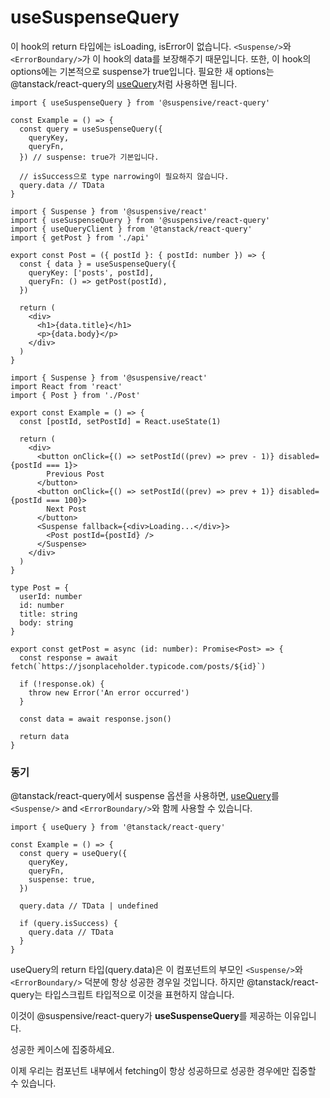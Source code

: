 
# useSuspenseQuery

이 hook의 return 타입에는 isLoading, isError이 없습니다. `<Suspense/>`와 `<ErrorBoundary/>`가 이 hook의 data를 보장해주기 때문입니다. 또한, 이 hook의 options에는 기본적으로 suspense가 true입니다. 필요한 새 options는 @tanstack/react-query의 [useQuery](https://tanstack.com/query/v4/docs/react/reference/useQuery)처럼 사용하면 됩니다.

```tsx /useSuspenseQuery/
import { useSuspenseQuery } from '@suspensive/react-query'

const Example = () => {
  const query = useSuspenseQuery({
    queryKey,
    queryFn,
  }) // suspense: true가 기본입니다.

  // isSuccess으로 type narrowing이 필요하지 않습니다.
  query.data // TData
}
```

<Sandpack>

```tsx Post.tsx active
import { Suspense } from '@suspensive/react'
import { useSuspenseQuery } from '@suspensive/react-query'
import { useQueryClient } from '@tanstack/react-query'
import { getPost } from './api'

export const Post = ({ postId }: { postId: number }) => {
  const { data } = useSuspenseQuery({
    queryKey: ['posts', postId],
    queryFn: () => getPost(postId),
  })

  return (
    <div>
      <h1>{data.title}</h1>
      <p>{data.body}</p>
    </div>
  )
}
```

```tsx Example.tsx
import { Suspense } from '@suspensive/react'
import React from 'react'
import { Post } from './Post'

export const Example = () => {
  const [postId, setPostId] = React.useState(1)

  return (
    <div>
      <button onClick={() => setPostId((prev) => prev - 1)} disabled={postId === 1}>
        Previous Post
      </button>
      <button onClick={() => setPostId((prev) => prev + 1)} disabled={postId === 100}>
        Next Post
      </button>
      <Suspense fallback={<div>Loading...</div>}>
        <Post postId={postId} />
      </Suspense>
    </div>
  )
}
```

```tsx /api.ts
type Post = {
  userId: number
  id: number
  title: string
  body: string
}

export const getPost = async (id: number): Promise<Post> => {
  const response = await fetch(`https://jsonplaceholder.typicode.com/posts/${id}`)

  if (!response.ok) {
    throw new Error('An error occurred')
  }

  const data = await response.json()

  return data
}
```

</Sandpack>

### 동기

@tanstack/react-query에서 suspense 옵션을 사용하면, [useQuery](https://tanstack.com/query/v4/docs/react/reference/useQuery)를 `<Suspense/>` and `<ErrorBoundary/>`와 함께 사용할 수 있습니다.

```tsx /useQuery/
import { useQuery } from '@tanstack/react-query'

const Example = () => {
  const query = useQuery({
    queryKey,
    queryFn,
    suspense: true,
  })

  query.data // TData | undefined

  if (query.isSuccess) {
    query.data // TData
  }
}
```

useQuery의 return 타입(query.data)은 이 컴포넌트의 부모인 `<Suspense/>`와 `<ErrorBoundary/>` 덕분에 항상 성공한 경우일 것입니다.
하지만 @tanstack/react-query는 타입스크립트 타입적으로 이것을 표현하지 않습니다.

이것이 @suspensive/react-query가 **useSuspenseQuery**를 제공하는 이유입니다.

<Callout>

성공한 케이스에 집중하세요.

이제 우리는 컴포넌트 내부에서 fetching이 항상 성공하므로 성공한 경우에만 집중할 수 있습니다.

</Callout>
